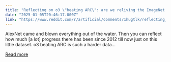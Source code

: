 ```yaml
---
title: "Reflecting on o3 \"beating ARC\": are we reliving the ImageNet 2012 moment again?"
date: "2025-01-05T20:46:17.000Z"
link: "https://www.reddit.com/r/artificial/comments/1hugtlk/reflecting_on_o3_beating_arc_are_we_reliving_the/"
---
```


AlexNet came and blown everything out of the water. Then you can reflect how much [a lot] progress there has been since 2012 till now just on this little dataset.
 o3 beating ARC is such a harder data...

[Read more](https://www.reddit.com/r/artificial/comments/1hugtlk/reflecting_on_o3_beating_arc_are_we_reliving_the/)
